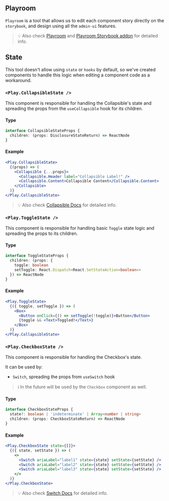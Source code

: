 
<Meta title="design-system/Playroom" />

## Playroom

`Playroom` is a tool that allows us to edit each component story directly on the `storybook`, and design using all the `admin-ui` features.

> 💡 Also check
> [Playroom](https://github.com/seek-oss/playroom) and [Playroom Storybook addon](https://github.com/rbardini/storybook-addon-playroom) for detailed info.

## State

This tool doesn't allow using `state` or `hooks` by default, so we've created components to handle this logic when editing a component code as a workaround.

### `<Play.CollapsibleState />`

This component is responsible for handling the Collapsible's state and spreading the props from the `useCollapsible` hook for its children.

#### Type

```ts
interface CollapsibleStateProps {
  children: (props: DisclosureStateReturn) => ReactNode
}
```

#### Example

```jsx
<Play.CollapsibleState>
  {(props) => (
    <Collapsible {...props}>
      <Collapsible.Header label="Collapsible Label!" />
      <Collapsible.Content>Collapsible Content</Collapsible.Content>
    </Collapsible>
  )}
</Play.CollapsibleState>
```

> 💡 Also check
> [Collapsible Docs](../components/Collapsible/README.md) for detailed info.

### `<Play.ToggleState />`

This component is responsible for handling basic `Toggle` state logic and spreading the props to its children.

#### Type

```ts
interface ToggleStateProps {
  children: (props: {
    toggle: boolean
    setToggle: React.Dispatch<React.SetStateAction<boolean>>
  }) => ReactNode
}
```

#### Example

```jsx
<Play.ToggleState>
  {({ toggle, setToggle }) => (
    <Box>
      <Button onClick={() => setToggle(!toggle)}>Button</Button>
      {toggle && <Text>Toggled!</Text>}
    </Box>
  )}
</Play.CollapsibleState>
```

### `<Play.CheckboxState />`

This component is responsible for handling the Checkbox's state.

It can be used by:

- `Switch`, spreading the props from `useSwitch` hook

> ℹ️ In the future will be used by the `Checkbox` component as well.

#### Type

```ts
interface CheckboxStateProps {
  state?: boolean | 'indeterminate' | Array<number | string>
  children: (props: CheckboxStateReturn) => ReactNode
}
```

#### Example

```jsx
<Play.CheckboxState state={[]}>
  {({ state, setState }) => (
    <>
      <Switch ariaLabel="label1" state={state} setState={setState} />
      <Switch ariaLabel="label2" state={state} setState={setState} />
      <Switch ariaLabel="label3" state={state} setState={setState} />
    </>
  )}
</Play.CheckboxState>
```

> 💡 Also check
> [Switch Docs](../components/Switch/README.md) for detailed info.
